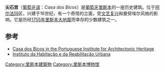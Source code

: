 {{Infobox building
| name                = 尖石宫
| native_name         = Casa dos Bicos
| native_name_lang    = 
<!-- images -->
| logo                = 
| logo_size           = 
| logo_caption        = 
| image               = Lisboa May 2013-12.jpg 
| image_size          = 
| image_caption       = 尖石宫
<!-- map -->
| map_type            = Portugal Lisbon
| pushpin_relief      = 
| image_map           = 
| map_caption         = Location of the residence within the municipality of [[Lisbon|Lisbon]] 
<!-- location -->
| location            =阿爾法瑪區
| address             = 
| location_city       = [[里斯本|里斯本]]
| location_country    = {{葡萄牙}}
| coordinates         = {{coord|38|42|32.8|N|9|7|57.7|W|type:landmark_region:PT|display=inline,title}}
<!-- stats -->
| former_names        = 
| alternate_names     = 
| etymology           = 
| status              = 
| cancelled           = 
| topped_out          = 
| building_type       = 住宅
| architectural_style = [[新藝術|新藝術]]
| material            = 石工
| classification      = 
| altitude            = 
| namesake            = 
| groundbreaking_date = 
| start_date          = 
| stop_date           = 
| est_completion      = 
| completion_date     = 
| opened_date         = 1523
| inauguration_date   = 
| closing_date        = 
| demolition_date     = 
| destruction_date    = 
| cost                = 
| ren_cost            = 
| client              = 
| owner               =葡萄牙共和國
| affiliation         = 
| height              = 
| architectural       = 
| structural_system   = 
| size                = 
| floor_count         = 
| floor_area          = 
| elevator_count      = 
| grounds_area        = 
| architect           = António Marques Miguel
| architecture_firm   = 
| developer           = 
| engineer            = 
| known_for           = 
| website             = 
| embed               = 
| embedded            = 
| references          = 
| footnotes           = 
}}
'''尖石宫'''（[[葡萄牙语|葡萄牙语]]：''Casa dos Bicos''）是[[葡萄牙|葡萄牙]][[里斯本|里斯本]]的一座历史建筑。位于[[阿尔法玛|阿尔法玛]]区，兴建于16世纪，有一个奇怪的立面，受[[文艺复兴|文艺复兴]]和曼努埃尔风格的影响。它是历经[[1755年里斯本大地震|1755年里斯本大地震]]而幸存的少数建筑之一。

==参考==
*[https://web.archive.org/web/20120317125825/http://www.igespar.pt/en/patrimonio/pesquisa/geral/patrimonioimovel/detail/70460/ Casa dos Bicos in the Portuguese Institute for Architectonic Heritage]
*[https://web.archive.org/web/20150111072326/http://www.monumentos.pt/ Instituto da Habitação e da Reabilitação Urbana]

[[Category:里斯本建築物|Category:里斯本建築物]]
[[Category:里斯本博物馆|Category:里斯本博物馆]]